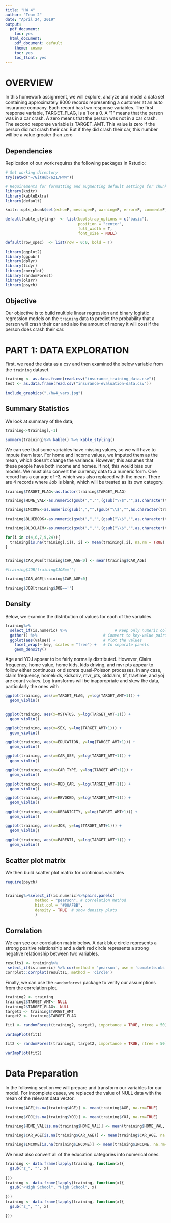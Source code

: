 ```yaml
---
title: "HW 4"
author: "Team 2"
date: "April 24, 2019"
output:
  pdf_document:
    toc: yes
  html_document:
    pdf_document: default
    theme: cosmo
    toc: yes
    toc_float: yes
---
```


# OVERVIEW

In this homework assignment, we will explore, analyze and model a data set containing approximately 8000 records representing a customer at an auto insurance company. Each record has two response variables. The first response variable, TARGET_FLAG, is a 1 or a 0. A "1" means that the person was in a car crash. A zero means that the person was not in a car crash. The second response variable is TARGET_AMT. This value is zero if the person did not crash their car. But if they did crash their car, this number will be a value greater than zero

## Dependencies

Replication of our work requires the following packages in Rstudio:

```r
# Set working directory
try(setwd("~/GitHub/621/HW4"))

# Requirements for formatting and augmenting default settings for chunks. 
library(knitr)
library(kableExtra)
library(default)

knitr::opts_chunk$set(echo=F, message=F, warning=F, error=F, comment=F) 

default(kable_styling)  <- list(bootstrap_options = c("basic"), 
                                position = "center", 
                                full_width = T,
                                font_size = NULL)

default(row_spec)  <- list(row = 0:0, bold = T)
```

```r
library(ggplot2)
library(ggpubr)
library(dplyr)
library(tidyr)
library(corrplot)
library(randomForest)
library(olsrr)
library(psych)
```

## Objective 

Our objective is to build multiple linear regression and binary logistic regression models on the `training` data to predict the probability that a person will crash their car and also the amount of money it will cost if the person does crash their car.

# PART 1: DATA EXPLORATION

First, we read the data as a csv and then examined the below variable from the `training` dataset. 

```r
training <- as.data.frame(read.csv("insurance_training_data.csv"))
test <- as.data.frame(read.csv("insurance-evaluation-data.csv"))

include_graphics("./hw4_vars.jpg")
```



## Summary Statistics 


We look at summary of the data;
```r

training<-training[,-1]

summary(training)%>% kable() %>% kable_styling()

```


We can see that some variables have missing values, so we will have to impute them later. For home and income values, we imputed them as the mean, which doesn't change the variance. However, this assumes that these people have both income and homes. If not, this would bias our models. We must also convert the currency data to a numeric form. One record has a car age of -3, which was also replaced with the mean. There are 4 records where Job is blank, which will be treated as its own category.


```r

training$TARGET_FLAG<-as.factor(training$TARGET_FLAG)

training$HOME_VAL<-as.numeric(gsub(",","",(gsub("\\$","",as.character(training$HOME_VAL)))))

training$INCOME<-as.numeric(gsub(",","",(gsub("\\$","",as.character(training$INCOME)))))

training$BLUEBOOK<-as.numeric(gsub(",","",(gsub("\\$","",as.character(training$BLUEBOOK)))))

training$OLDCLAIM<-as.numeric(gsub(",","",(gsub("\\$","",as.character(training$OLDCLAIM)))))

for(i in c(4,6,7,9,24)){
  training[is.na(training[,i]), i] <- mean(training[,i], na.rm = TRUE)
}


training$CAR_AGE[training$CAR_AGE<0] <- mean(training$CAR_AGE)

#training$JOB[training$JOB=='']

training$CAR_AGE[training$CAR_AGE<0]

training$JOB[training$JOB=='']

```

## Density


Below, we examine the distribution of values for each of the variables.

```r

training%>%
  select_if(is.numeric) %>%                     # Keep only numeric columns
  gather() %>%                             # Convert to key-value pairs
  ggplot(aes(value)) +                     # Plot the values
    facet_wrap(~ key, scales = "free") +   # In separate panels
    geom_density() 
```


Age and YOJ appear to be fairly normally distributed. However, Claim frequency, home value, home kids, kids driving, and mvr pts appear to follow either continuous or discrete quasi-Poisson processes. In any case, claim frequency, homekids, kidsdriv, mvr_pts, oldclaim, tif, travtime, and yoj are count values. Log transforms will be inappropriate and skew the data, particularly the ones with 

```r

ggplot(training, aes(x=TARGET_FLAG, y=log(TARGET_AMT+1))) + 
  geom_violin()


ggplot(training, aes(x=MSTATUS, y=log(TARGET_AMT+1))) + 
  geom_violin()

ggplot(training, aes(x=SEX, y=log(TARGET_AMT+1))) + 
  geom_violin()

ggplot(training, aes(x=EDUCATION, y=log(TARGET_AMT+1))) + 
  geom_violin()

ggplot(training, aes(x=CAR_USE, y=log(TARGET_AMT+1))) + 
  geom_violin()

ggplot(training, aes(x=CAR_TYPE, y=log(TARGET_AMT+1))) + 
  geom_violin()

ggplot(training, aes(x=RED_CAR, y=log(TARGET_AMT+1))) + 
  geom_violin()

ggplot(training, aes(x=REVOKED, y=log(TARGET_AMT+1))) + 
  geom_violin()

ggplot(training, aes(x=URBANICITY, y=log(TARGET_AMT+1))) + 
  geom_violin()

ggplot(training, aes(x=JOB, y=log(TARGET_AMT+1))) + 
  geom_violin()

ggplot(training, aes(x=PARENT1, y=log(TARGET_AMT+1))) + 
  geom_violin()
```

## Scatter plot matrix

We then build scatter plot matrix for continious variables

```r
require(psych)


training%>%select_if(is.numeric)%>%pairs.panels( 
             method = "pearson", # correlation method
             hist.col = "#00AFBB",
             density = TRUE  # show density plots
             )

```

## Correlation  

We can see our correlation matrix below. A dark blue circle represents a strong positive relationship and a dark red circle represents a strong negative relationship between two variables. 
```r
results1 <- training%>%
 select_if(is.numeric) %>% cor(method = 'pearson', use = 'complete.obs')
corrplot::corrplot(results1, method = 'circle')


```

Finally, we can use the `randomforest` package to verify our assumptions from the correlation plot.

```r
training2 <- training
training2$TARGET_AMT<- NULL
training2$TARGET_FLAG<- NULL
target1 <- training$TARGET_AMT
target2 <- training$TARGET_FLAG

fit1 <- randomForest(training2, target1, importance = TRUE, ntree = 50)

varImpPlot(fit1)

fit2 <- randomForest(training2, target2, importance = TRUE, ntree = 50)

varImpPlot(fit2)

```


# Data Preparation

In the following section we will prepare and transform our variables for our model. For incomplete cases, we replaced the value of NULL data with the mean of the relevant data vector.

```r
training$AGE[is.na(training$AGE)] <- mean(training$AGE, na.rm=TRUE)

training$YOJ[is.na(training$YOJ)] <- mean(training$YOJ, na.rm=TRUE)

training$HOME_VAL[is.na(training$HOME_VAL)] <- mean(training$HOME_VAL, na.rm=TRUE)

training$CAR_AGE[is.na(training$CAR_AGE)] <- mean(training$CAR_AGE, na.rm=TRUE)

training$INCOME[is.na(training$INCOME)] <- mean(training$INCOME, na.rm=TRUE)
```

We must also convert all of the education categories into numerical ones.

```r
training <- data.frame(lapply(training, function(x){
  gsub("z_", "", x)
  
}))
training <- data.frame(lapply(training, function(x){
  gsub("<High School", "High School", x)
  
}))
training <- data.frame(lapply(training, function(x){
  gsub("z_", "", x)
  
}))
```




